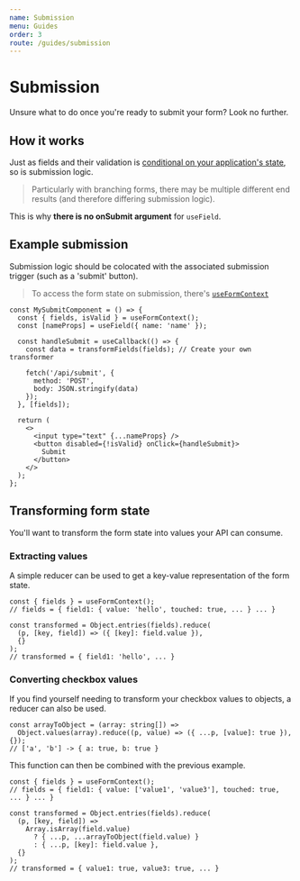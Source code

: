 ```yaml
---
name: Submission
menu: Guides
order: 3
route: /guides/submission
---
```


# Submission

Unsure what to do once you're ready to submit your form? Look no further.

## How it works

Just as fields and their validation is [conditional on your application's state](/guides/validation#how-validation-works), so is submission logic.

> Particularly with branching forms, there may be multiple different end results (and therefore differing submission logic).

This is why **there is no onSubmit argument** for `useField`.

## Example submission

Submission logic should be colocated with the associated submission trigger (such as a 'submit' button).

> To access the form state on submission, there's [`useFormContext`](/api/useformcontext)

```tsx
const MySubmitComponent = () => {
  const { fields, isValid } = useFormContext();
  const [nameProps] = useField({ name: 'name' });

  const handleSubmit = useCallback(() => {
    const data = transformFields(fields); // Create your own transformer

    fetch('/api/submit', {
      method: 'POST',
      body: JSON.stringify(data)
    });
  }, [fields]);

  return (
    <>
      <input type="text" {...nameProps} />
      <button disabled={!isValid} onClick={handleSubmit}>
        Submit
      </button>
    </>
  );
};
```

## Transforming form state

You'll want to transform the form state into values your API can consume.

### Extracting values

A simple reducer can be used to get a key-value representation of the form state.

```tsx
const { fields } = useFormContext();
// fields = { field1: { value: 'hello', touched: true, ... } ... }

const transformed = Object.entries(fields).reduce(
  (p, [key, field]) => ({ [key]: field.value }),
  {}
);
// transformed = { field1: 'hello', ... }
```

### Converting checkbox values

If you find yourself needing to transform your checkbox values to objects, a reducer can also be used.

```tsx
const arrayToObject = (array: string[]) =>
  Object.values(array).reduce((p, value) => ({ ...p, [value]: true }), {});
// ['a', 'b'] -> { a: true, b: true }
```

This function can then be combined with the previous example.

```tsx
const { fields } = useFormContext();
// fields = { field1: { value: ['value1', 'value3'], touched: true, ... } ... }

const transformed = Object.entries(fields).reduce(
  (p, [key, field]) =>
    Array.isArray(field.value)
      ? { ...p, ...arrayToObject(field.value) }
      : { ...p, [key]: field.value },
  {}
);
// transformed = { value1: true, value3: true, ... }
```
